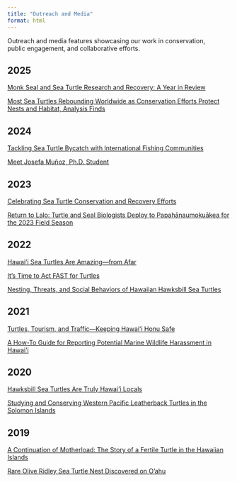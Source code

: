```yaml
---
title: "Outreach and Media"
format: html
---
```


Outreach and media features showcasing our work in conservation,  
public engagement, and collaborative efforts.

## 2025
::: {.grid}

::: {.card}
[Monk Seal and Sea Turtle Research and Recovery: A Year in Review](https://www.fisheries.noaa.gov/feature-story/monk-seal-and-sea-turtle-research-and-recovery-year-review)
:::

::: {.card}
[Most Sea Turtles Rebounding Worldwide as Conservation Efforts Protect Nests and Habitat, Analysis Finds](https://www.fisheries.noaa.gov/feature-story/most-sea-turtles-rebounding-worldwide-conservation-efforts-protect-nests-and-habitat)
:::

:::

## 2024
::: {.grid}

::: {.card}
[Tackling Sea Turtle Bycatch with International Fishing Communities](https://www.fisheries.noaa.gov/podcast/tackling-sea-turtle-bycatch-international-fishing-communities)
:::

::: {.card}
[Meet Josefa Muñoz, Ph.D. Student](https://www.fisheries.noaa.gov/feature-story/meet-josefa-munoz-phd-student)
:::

:::

## 2023
::: {.grid}

::: {.card}
[Celebrating Sea Turtle Conservation and Recovery Efforts](https://www.fisheries.noaa.gov/feature-story/celebrating-sea-turtle-conservation-and-recovery-efforts)
:::

::: {.card}
[Return to Lalo: Turtle and Seal Biologists Deploy to Papahānaumokuākea for the 2023 Field Season](https://www.fisheries.noaa.gov/feature-story/return-lalo-turtle-and-seal-biologists-deploy-papahanaumokuakea-2023-field-season)
:::

:::

## 2022
::: {.grid}

::: {.card}
[Hawaiʻi Sea Turtles Are Amazing—from Afar](https://www.fisheries.noaa.gov/feature-story/hawaii-sea-turtles-are-amazing-afar)
:::

::: {.card}
[It's Time to Act FAST for Turtles](https://www.fisheries.noaa.gov/feature-story/its-time-act-fast-turtles)
:::

::: {.card}
[Nesting, Threats, and Social Behaviors of Hawaiian Hawksbill Sea Turtles](https://www.fisheries.noaa.gov/feature-story/nesting-threats-and-social-behaviors-hawaiian-hawksbill-sea-turtles)
:::

:::

## 2021
::: {.grid}

::: {.card}
[Turtles, Tourism, and Traffic—Keeping Hawaiʻi Honu Safe](https://www.fisheries.noaa.gov/feature-story/turtles-tourism-and-traffic-keeping-hawaii-honu-safe)
:::

::: {.card}
[A How-To Guide for Reporting Potential Marine Wildlife Harassment in Hawai'i](https://www.fisheries.noaa.gov/feature-story/how-guide-reporting-potential-marine-wildlife-harassment-hawaii)
:::

:::

## 2020
::: {.grid}

::: {.card}
[Hawksbill Sea Turtles Are Truly Hawai'i Locals](https://www.fisheries.noaa.gov/feature-story/hawksbill-sea-turtles-are-truly-hawaii-locals)
:::

::: {.card}
[Studying and Conserving Western Pacific Leatherback Turtles in the Solomon Islands](https://www.fisheries.noaa.gov/feature-story/studying-and-conserving-western-pacific-leatherback-turtles-solomon-islands)
:::

:::

## 2019
::: {.grid}

::: {.card}
[A Continuation of Motherload: The Story of a Fertile Turtle in the Hawaiian Islands](https://www.fisheries.noaa.gov/feature-story/continuation-motherload-story-fertile-turtle-hawaiian-islands)
:::

::: {.card}
[Rare Olive Ridley Sea Turtle Nest Discovered on O'ahu](https://www.fisheries.noaa.gov/feature-story/rare-olive-ridley-sea-turtle-nest-discovered-oahu)
:::

:::
